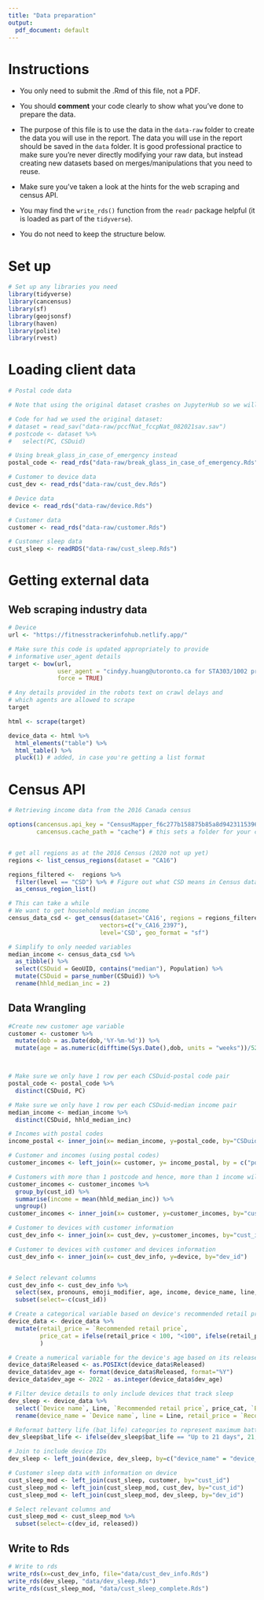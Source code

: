 ```yaml
---
title: "Data preparation"
output:
  pdf_document: default
---
```


# Instructions

- You only need to submit the .Rmd of this file, not a PDF.

- You should __comment__ your code clearly to show what you've done to prepare the data.

- The purpose of this file is to use the data in the `data-raw` folder to create the data you will use in the report. The data you will use in the report should be saved in the `data` folder. It is good professional practice to make sure you're never directly modifying your raw data, but instead creating new datasets based on merges/manipulations that you need to reuse.

- Make sure you've taken a look at the hints for the web scraping and census API. 

- You may find the `write_rds()` function from the `readr` package helpful (it is loaded as part of the `tidyverse`).

- You do not need to keep the structure below.

# Set up

```r
# Set up any libraries you need
library(tidyverse)
library(cancensus)
library(sf)
library(geojsonsf)
library(haven)
library(polite)
library(rvest)
```

# Loading client data

```r

# Postal code data

# Note that using the original dataset crashes on JupyterHub so we will be using break_glass_in_case_of_emergency instead. C

# Code for had we used the original dataset:
# dataset = read_sav("data-raw/pccfNat_fccpNat_082021sav.sav")
# postcode <- dataset %>% 
#   select(PC, CSDuid)

# Using break_glass_in_case_of_emergency instead
postal_code <- read_rds("data-raw/break_glass_in_case_of_emergency.Rds")

# Customer to device data
cust_dev <- read_rds("data-raw/cust_dev.Rds")

# Device data
device <- read_rds("data-raw/device.Rds")

# Customer data
customer <- read_rds("data-raw/customer.Rds")

# Customer sleep data
cust_sleep <- readRDS("data-raw/cust_sleep.Rds")
```

# Getting external data

## Web scraping industry data

```r
# Device
url <- "https://fitnesstrackerinfohub.netlify.app/"

# Make sure this code is updated appropriately to provide 
# informative user_agent details
target <- bow(url,
              user_agent = "cindyy.huang@utoronto.ca for STA303/1002 project",
              force = TRUE)

# Any details provided in the robots text on crawl delays and 
# which agents are allowed to scrape
target

html <- scrape(target)

device_data <- html %>% 
  html_elements("table") %>% 
  html_table() %>% 
  pluck(1) # added, in case you're getting a list format
```


# Census API

```r

# Retrieving income data from the 2016 Canada census

options(cancensus.api_key = "CensusMapper_f6c277b158875b85a8d9423115396b89",
        cancensus.cache_path = "cache") # this sets a folder for your cache


# get all regions as at the 2016 Census (2020 not up yet)
regions <- list_census_regions(dataset = "CA16")

regions_filtered <-  regions %>% 
  filter(level == "CSD") %>% # Figure out what CSD means in Census data
  as_census_region_list()

# This can take a while
# We want to get household median income
census_data_csd <- get_census(dataset='CA16', regions = regions_filtered,
                          vectors=c("v_CA16_2397"), 
                          level='CSD', geo_format = "sf")

# Simplify to only needed variables
median_income <- census_data_csd %>% 
  as_tibble() %>% 
  select(CSDuid = GeoUID, contains("median"), Population) %>% 
  mutate(CSDuid = parse_number(CSDuid)) %>% 
  rename(hhld_median_inc = 2)


```


## Data Wrangling
```r

#Create new customer age variable
customer <- customer %>%
  mutate(dob = as.Date(dob,'%Y-%m-%d')) %>%
  mutate(age = as.numeric(difftime(Sys.Date(),dob, units = "weeks"))/52.25)



# Make sure we only have 1 row per each CSDuid-postal code pair
postal_code <- postal_code %>%
  distinct(CSDuid, PC)

# Make sure we only have 1 row per each CSDuid-median income pair
median_income <- median_income %>%
  distinct(CSDuid, hhld_median_inc)

# Incomes with postal codes
income_postal <- inner_join(x= median_income, y=postal_code, by="CSDuid")

# Customer and incomes (using postal codes)
customer_incomes <- left_join(x= customer, y= income_postal, by = c("postcode" = "PC"))

# Customers with more than 1 postcode and hence, more than 1 income will now be assigned the mean of those incomes
customer_incomes <- customer_incomes %>%
  group_by(cust_id) %>%
  summarise(income = mean(hhld_median_inc)) %>%
  ungroup() 
customer_incomes <- inner_join(x= customer, y=customer_incomes, by="cust_id") 

# Customer to devices with customer information
cust_dev_info <- inner_join(x= cust_dev, y=customer_incomes, by="cust_id")

# Customer to devices with customer and devices information
cust_dev_info <- inner_join(x= cust_dev_info, y=device, by="dev_id")


# Select relevant columns
cust_dev_info <- cust_dev_info %>%
  select(sex, pronouns, emoji_modifier, age, income, device_name, line, released) %>%
  subset(select=-c(cust_id))
```

```r
# Create a categorical variable based on device's recommended retail price: (<100, 100-200, 200-300, >300)
device_data <- device_data %>%
  mutate(retail_price = `Recommended retail price`,
         price_cat = ifelse(retail_price < 100, "<100", ifelse(retail_price < 200, "100-200", ifelse(retail_price < 300, "200-300", ">300")))
         )

# Create a numerical variable for the device's age based on its release date
device_data$Released <- as.POSIXct(device_data$Released)
device_data$dev_age <- format(device_data$Released, format="%Y")
device_data$dev_age <- 2022 - as.integer(device_data$dev_age)

# Filter device details to only include devices that track sleep
dev_sleep <- device_data %>%
  select(`Device name`, Line, `Recommended retail price`, price_cat, `Battery life`,  dev_age) %>%
  rename(device_name = `Device name`, line = Line, retail_price = `Recommended retail price`, bat_life = `Battery life`) 

# Reformat battery life (bat_life) categories to represent maximum battery life in integers
dev_sleep$bat_life <- ifelse(dev_sleep$bat_life == "Up to 21 days", 21, ifelse(dev_sleep$bat_life == "Up to 14 days", 14, ifelse(dev_sleep$bat_life == "Up to 7 days", 7, 5)))

# Join to include device IDs
dev_sleep <- left_join(device, dev_sleep, by=c("device_name" = "device_name", "line" = "line"))

# Customer sleep data with information on device
cust_sleep_mod <- left_join(cust_sleep, customer, by="cust_id")
cust_sleep_mod <- left_join(cust_sleep_mod, cust_dev, by="cust_id")
cust_sleep_mod <- left_join(cust_sleep_mod, dev_sleep, by="dev_id")

# Select relevant columns and 
cust_sleep_mod <- cust_sleep_mod %>%
  subset(select=-c(dev_id, released))
```


## Write to Rds

```r
# Write to rds
write_rds(x=cust_dev_info, file="data/cust_dev_info.Rds")
write_rds(dev_sleep, "data/dev_sleep.Rds")
write_rds(cust_sleep_mod, "data/cust_sleep_complete.Rds")
```


